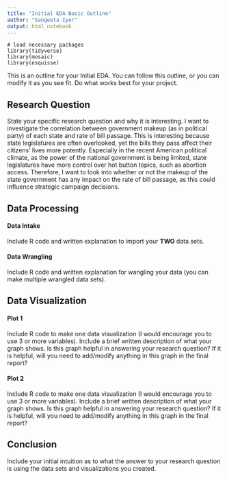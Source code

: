 ```yaml
---
title: "Initial EDA Basic Outline"
author: "Sangeeta Iyer"
output: html_notebook
---
```

```
# load necessary packages
library(tidyverse)
library(mosaic)
library(esquisse)
```
This is an outline for your Initial EDA. You can follow this outline, or you can modify it as you see fit. Do what works best for your project. 

## Research Question 

State your specific research question and why it is interesting. 
I want to investigate the correlation between government makeup (as in political party) of each state and rate of bill passage. This is interesting because state legislatures are often overlooked, yet the bills they pass affect their citizens' lives more potently. Especially in the recent American political climate, as the power of the national government is being limited, state legislatures have more control over hot button topics, such as abortion access. Therefore, I want to look into whether or not the makeup of the state government has any impact on the rate of bill passage, as this could influence strategic campaign decisions.



## Data Processing 

#### Data Intake 

Include R code and written explanation to import your **TWO** data sets.

#### Data Wrangling 

Include R code and written explanation for wangling your data (you can make multiple wrangled data sets). 




## Data Visualization

#### Plot 1

Include R code to make one data visualization (I would encourage you to use 3 or more variables). Include a brief written description of what your graph shows. Is this graph helpful in answering your research question? If it is helpful, will you need to add/modify anything in this graph in the final report? 

#### Plot 2

Include R code to make one data visualization (I would encourage you to use 3 or more variables). Include a brief written description of what your graph shows. Is this graph helpful in answering your research question? If it is helpful, will you need to add/modify anything in this graph in the final report? 


## Conclusion

Include your initial intuition as to what the answer to your research question is using the data sets and visualizations you created. 
